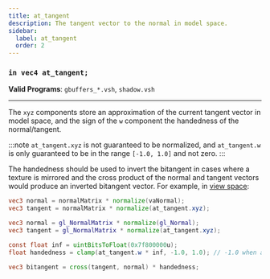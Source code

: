 ```yaml
---
title: at_tangent
description: The tangent vector to the normal in model space.
sidebar:
  label: at_tangent
  order: 2
---
```


### `in vec4 at_tangent;`

**Valid Programs**: `gbuffers_*.vsh`, `shadow.vsh`

---

The `xyz` components store an approximation of the current tangent vector in model space, and the sign of the `w` component the handedness of the normal/tangent.

:::note
`at_tangent.xyz` is not guaranteed to be normalized, and `at_tangent.w` is only guaranteed to be in the range `[-1.0, 1.0]` and not zero.
:::

The handedness should be used to invert the bitangent in cases where a texture is mirrored and the cross product of the normal and tangent vectors would produce an inverted bitangent vector. For example, in [view space](/current/how-to/coordinate_spaces/):
```glsl
vec3 normal = normalMatrix * normalize(vaNormal);
vec3 tangent = normalMatrix * normalize(at_tangent.xyz);
```
```glsl
vec3 normal = gl_NormalMatrix * normalize(gl_Normal);
vec3 tangent = gl_NormalMatrix * normalize(at_tangent.xyz);
```
```glsl
const float inf = uintBitsToFloat(0x7f800000u);
float handedness = clamp(at_tangent.w * inf, -1.0, 1.0); // -1.0 when at_tangent.w is negative, and 1.0 when it's positive

vec3 bitangent = cross(tangent, normal) * handedness;
```